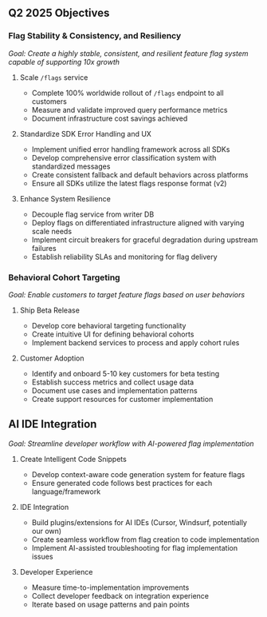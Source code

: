 ## Q2 2025 Objectives

### Flag Stability & Consistency, and Resiliency
*Goal: Create a highly stable, consistent, and resilient feature flag system capable of supporting 10x growth*

1. Scale `/flags` service
   - Complete 100% worldwide rollout of `/flags` endpoint to all customers
   - Measure and validate improved query performance metrics
   - Document infrastructure cost savings achieved

2. Standardize SDK Error Handling and UX
   - Implement unified error handling framework across all SDKs
   - Develop comprehensive error classification system with standardized messages
   - Create consistent fallback and default behaviors across platforms
   - Ensure all SDKs utilize the latest flags response format (v2)

3. Enhance System Resilience
   - Decouple flag service from writer DB
   - Deploy flags on differentiated infrastructure aligned with varying scale needs
   - Implement circuit breakers for graceful degradation during upstream failures
   - Establish reliability SLAs and monitoring for flag delivery

### Behavioral Cohort Targeting
*Goal: Enable customers to target feature flags based on user behaviors*

1. Ship Beta Release
   - Develop core behavioral targeting functionality
   - Create intuitive UI for defining behavioral cohorts
   - Implement backend services to process and apply cohort rules

2. Customer Adoption
   - Identify and onboard 5-10 key customers for beta testing
   - Establish success metrics and collect usage data
   - Document use cases and implementation patterns
   - Create support resources for customer implementation

## AI IDE Integration
*Goal: Streamline developer workflow with AI-powered flag implementation*

1. Create Intelligent Code Snippets
   - Develop context-aware code generation system for feature flags
   - Ensure generated code follows best practices for each language/framework

2. IDE Integration
   - Build plugins/extensions for AI IDEs (Cursor, Windsurf, potentially our own)
   - Create seamless workflow from flag creation to code implementation
   - Implement AI-assisted troubleshooting for flag implementation issues

3. Developer Experience
   - Measure time-to-implementation improvements
   - Collect developer feedback on integration experience
   - Iterate based on usage patterns and pain points